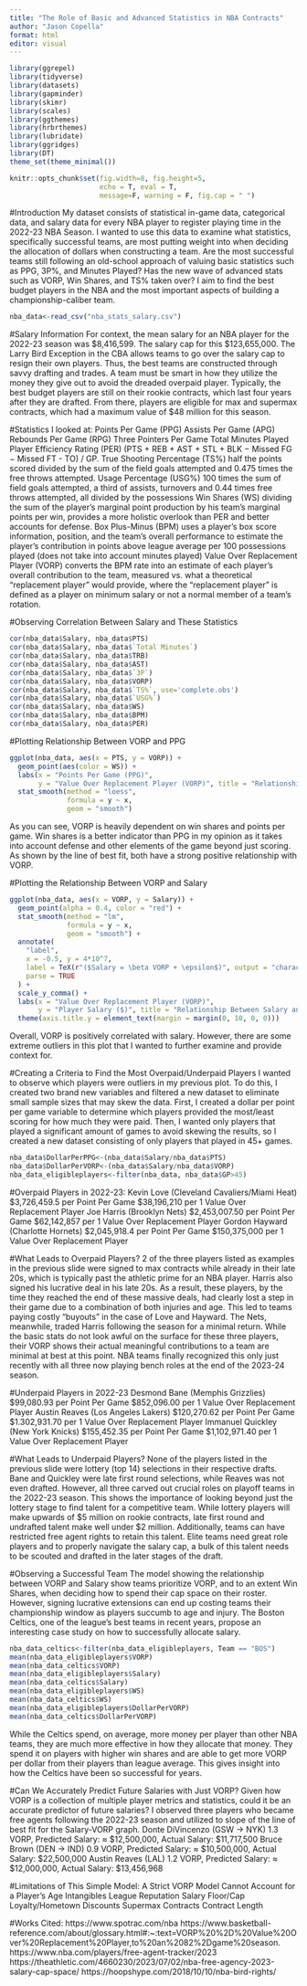 ```yaml
---
title: "The Role of Basic and Advanced Statistics in NBA Contracts"
author: "Jason Copella"
format: html
editor: visual
---
```


```r

library(ggrepel)
library(tidyverse)
library(datasets)
library(gapminder)
library(skimr)   
library(scales)  
library(ggthemes)  
library(hrbrthemes) 
library(lubridate)
library(ggridges)
library(DT)
theme_set(theme_minimal()) 

knitr::opts_chunk$set(fig.width=8, fig.height=5,
                      echo = T, eval = T, 
                      message=F, warning = F, fig.cap = " ")  
```

#Introduction
My dataset consists of statistical in-game data, categorical data, and salary data for every NBA player to register playing time in the 2022-23 NBA Season. I wanted to use this data to examine what statistics, specifically successful teams, are most putting weight into when deciding the allocation of dollars when constructing a team. Are the most successful teams still following an old-school approach of valuing basic statistics such as PPG, 3P%, and Minutes Played? Has the new wave of advanced stats such as VORP, Win Shares, and TS% taken over? I aim to find the best budget players in the NBA and the most important aspects of building a championship-caliber team.
```r
nba_data<-read_csv("nba_stats_salary.csv")
```

#Salary Information
For context, the mean salary for an NBA player for the 2022-23 season was $8,416,599. The salary cap for this $123,655,000.
The Larry Bird Exception in the CBA allows teams to go over the salary cap to resign their own players.
Thus, the best teams are constructed through savvy drafting and trades. A team must be smart in how they utilize the money they give out to avoid the dreaded overpaid player. 
Typically, the best budget players are still on their rookie contracts, which last four years after they are drafted. 
From there, players are eligible for max and supermax contracts, which had a maximum value of $48 million for this season.

#Statistics I looked at:
Points Per Game (PPG)
Assists Per Game (APG)
Rebounds Per Game (RPG)
Three Pointers Per Game
Total Minutes Played
Player Efficiency Rating (PER)
  (PTS + REB + AST + STL + BLK − Missed FG − Missed FT - TO) / GP.
True Shooting Percentage (TS%)
  half the points scored divided by the sum of the field goals attempted and 0.475 times the free throws     attempted.
Usage Percentage (USG%)
  100 times the sum of field goals attempted, a third of assists, turnovers and 0.44 times free throws         attempted, all divided by the possessions
Win Shares (WS)
  dividing the sum of the player’s marginal point production by his team’s marginal points per win,            provides a more holistic overlook than PER and better accounts for defense.
Box Plus-Minus (BPM)
  uses a player's box score information, position, and the team's overall performance to estimate the        player's contribution in points above league average per 100 possessions played (does not take into        account minutes played)
Value Over Replacement Player (VORP)
  converts the BPM rate into an estimate of each player's overall contribution to the team, measured vs.     what a theoretical "replacement player" would provide, where the "replacement player" is defined as a        player on minimum salary or not a normal member of a team's rotation.

#Observing Correlation Between Salary and These Statistics
```r
cor(nba_data$Salary, nba_data$PTS)
cor(nba_data$Salary, nba_data$`Total Minutes`)
cor(nba_data$Salary, nba_data$TRB)
cor(nba_data$Salary, nba_data$AST)
cor(nba_data$Salary, nba_data$`3P`)
cor(nba_data$Salary, nba_data$VORP)
cor(nba_data$Salary, nba_data$`TS%`, use='complete.obs')
cor(nba_data$Salary, nba_data$`USG%`)
cor(nba_data$Salary, nba_data$WS)
cor(nba_data$Salary, nba_data$BPM)
cor(nba_data$Salary, nba_data$PER)
```
#Plotting Relationship Between VORP and PPG
```r
ggplot(nba_data, aes(x = PTS, y = VORP)) + 
  geom_point(aes(color = WS)) + 
  labs(x = "Points Per Game (PPG)",
       y = "Value Over Replacement Player (VORP)", title = "Relationship Between VORP and PPG") +
  stat_smooth(method = "loess", 
              formula = y ~ x, 
              geom = "smooth")
```
As you can see, VORP is heavily dependent on win shares and points per game. Win shares is a better indicator than PPG in my opinion as it takes into account defense and other elements of the game beyond just scoring. As shown by the line of best fit, both have a strong positive relationship with VORP.

#Plotting the Relationship Between VORP and Salary
```r
ggplot(nba_data, aes(x = VORP, y = Salary)) + 
  geom_point(alpha = 0.4, color = "red") + 
  stat_smooth(method = "lm", 
              formula = y ~ x, 
              geom = "smooth") +
  annotate(
    "label", 
    x = -0.5, y = 4*10^7, 
    label = TeX(r"($Salary = \beta VORP + \epsilon$)", output = "character"), 
    parse = TRUE
  ) +
  scale_y_comma() +
  labs(x = "Value Over Replacement Player (VORP)",
       y = "Player Salary ($)", title = "Relationship Between Salary and VORP")+
  theme(axis.title.y = element_text(margin = margin(0, 10, 0, 0)))
```
Overall, VORP is positively correlated with salary. However, there are some extreme outliers in this plot that I wanted to further examine and provide context for.

#Creating a Criteria to Find the Most Overpaid/Underpaid Players
I wanted to observe which players were outliers in my previous plot. To do this, I created two brand new variables and filtered a new dataset to eliminate small sample sizes that may skew the data. First, I created a dollar per point per game variable to determine which players provided the most/least scoring for how much they were paid. Then, I wanted only players that played a significant amount of games to avoid skewing the results, so I created a new dataset consisting of only players that played in 45+ games.
```r
nba_data$DollarPerPPG<-(nba_data$Salary/nba_data$PTS)
nba_data$DollarPerVORP<-(nba_data$Salary/nba_data$VORP)
nba_data_eligibleplayers<-filter(nba_data, nba_data$GP>45)
```

#Overpaid Players in 2022-23:
Kevin Love (Cleveland Cavaliers/Miami Heat)
  $3,726,459.5 per Point Per Game
  $38,196,210 per 1 Value Over Replacement Player
Joe Harris (Brooklyn Nets)
  $2,453,007.50 per Point Per Game
  $62,142,857 per 1 Value Over Replacement Player
Gordon Hayward (Charlotte Hornets)
  $2,045,918.4 per Point Per Game
  $150,375,000 per 1 Value Over Replacement Player

#What Leads to Overpaid Players?
2 of the three players listed as examples in the previous slide were signed to max contracts while already in their late 20s, which is typically past the athletic prime for an NBA player. Harris also signed his lucrative deal in his late 20s.
As a result, these players, by the time they reached the end of these massive deals, had clearly lost a step in their game due to a combination of both injuries and age. 
This led to teams paying costly “buyouts” in the case of Love and Hayward. The Nets, meanwhile, traded Harris following the season for a minimal return. 
While the basic stats do not look awful on the surface for these three players, their VORP shows their actual meaningful contributions to a team are minimal at best at this point. 
NBA teams finally recognized this only just recently with all three now playing bench roles at the end of the 2023-24 season.

#Underpaid Players in 2022-23
Desmond Bane (Memphis Grizzlies)
  $99,080.93 per Point Per Game
  $852,096.00 per 1 Value Over Replacement Player
Austin Reaves (Los Angeles Lakers)
  $120,270.62 per Point Per Game
  $1.302,931.70 per 1 Value Over Replacement Player
Immanuel Quickley (New York Knicks)
  $155,452.35 per Point Per Game
  $1,102,971.40 per 1 Value Over Replacement Player

#What Leads to Underpaid Players?
None of the players listed in the previous slide were lottery (top 14) selections in their respective drafts.
Bane and Quickley were late first round selections, while Reaves was not even drafted. However, all three carved out crucial roles on playoff teams in the 2022-23 season. 
This shows the importance of looking beyond just the lottery stage to find talent for a competitive team. While lottery players will make upwards of $5 million on rookie contracts, late first round and undrafted talent make well under $2 million. 
Additionally, teams can have restricted free agent rights to retain this talent. Elite teams need great role players and to properly navigate the salary cap, a bulk of this talent needs to be scouted and drafted in the later stages of the draft.

#Observing a Successful Team
The model showing the relationship between VORP and Salary show teams prioritize VORP, and to an extent Win Shares, when deciding how to spend their cap space on their roster.
However, signing lucrative extensions can end up costing teams their championship window as players succumb to age and injury. 
The Boston Celtics, one of the league’s best teams in recent years, propose an interesting case study on how to successfully allocate salary.

```r
nba_data_celtics<-filter(nba_data_eligibleplayers, Team == "BOS")
mean(nba_data_eligibleplayers$VORP)
mean(nba_data_celtics$VORP)
mean(nba_data_eligibleplayers$Salary)
mean(nba_data_celtics$Salary)
mean(nba_data_eligibleplayers$WS)
mean(nba_data_celtics$WS)
mean(nba_data_eligibleplayers$DollarPerVORP)
mean(nba_data_celtics$DollarPerVORP)
```
While the Celtics spend, on average, more money per player than other NBA teams, they are much more effective in how they allocate that money. They spend it on players with higher win shares and are able to get more VORP per dollar from their players than league average. This gives insight into how the Celtics have been so successful for years.

#Can We Accurately Predict Future Salaries with Just VORP?
Given how VORP is a collection of multiple player metrics and statistics, could it be an accurate predictor of future salaries? I observed three players who became free agents following the 2022-23 season and utilized to slope of the line of best fit for the Salary-VORP graph.
Donte DiVincenzo (GSW -> NYK)
  1.3 VORP, Predicted Salary: ≈ $12,500,000, Actual Salary: $11,717,500
Bruce Brown (DEN -> IND)
  0.9 VORP, Predicted Salary: ≈ $10,500,000, Actual Salary: $22,500,000
Austin Reaves (LAL)
  1.2 VORP, Predicted Salary: ≈ $12,000,000, Actual Salary: $13,456,968

#Limitations of This Simple Model:
A Strict VORP Model Cannot Account for a Player’s
  Age
  Intangibles
  League Reputation
  Salary Floor/Cap
  Loyalty/Hometown Discounts
  Supermax Contracts
  Contract Length

#Works Cited:
https://www.spotrac.com/nba
https://www.basketball-reference.com/about/glossary.html#:~:text=VORP%20%2D%20Value%20Over%20Replacement%20Player,to%20an%2082%2Dgame%20season.
https://www.nba.com/players/free-agent-tracker/2023
https://theathletic.com/4660230/2023/07/02/nba-free-agency-2023-salary-cap-space/
https://hoopshype.com/2018/10/10/nba-bird-rights/
